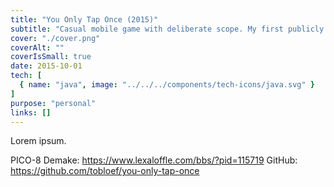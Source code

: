 ```yaml
---
title: "You Only Tap Once (2015)"
subtitle: "Casual mobile game with deliberate scope. My first publicly released game."
cover: "./cover.png"
coverAlt: ""
coverIsSmall: true
date: 2015-10-01
tech: [
  { name: "java", image: "../../../components/tech-icons/java.svg" }
]
purpose: "personal"
links: []
---
```


Lorem ipsum.

PICO-8 Demake: https://www.lexaloffle.com/bbs/?pid=115719
GitHub: https://github.com/tobloef/you-only-tap-once